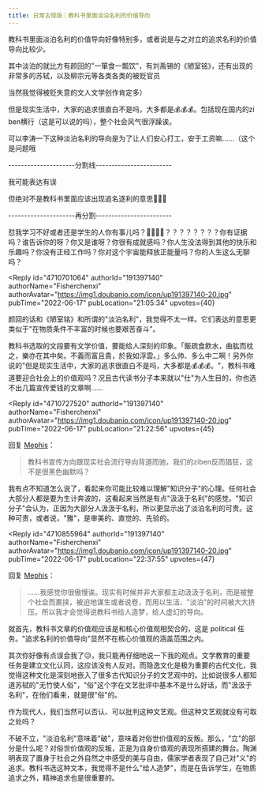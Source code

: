 ```yaml
---
title: 日常古怪版｜教科书里面淡泊名利的价值导向
---
```



<Forum groupName="古怪问题研究中心" groupUrl="https://www.douban.com/group/philosophasters/" archivedAt="2025-05-16T16:27:16.596Z">
  <Post
    id="269057182"
    title="日常古怪版｜教科书里面淡泊名利的价值导向"
    url="https://www.douban.com/group/topic/269057182/?_spm_id=MjE5MDIyNTE2"
    pubTime="2022-07-02"
    highlightUserId="191397140"
  >
教科书里面淡泊名利的价值导向好像特别多，或者说是与之对立的追求名利的价值导向比较少。

其中淡泊的就比方有颜回的"一箪食一瓢饮"，有刘禹锡的《陋室铭》，还有出现的非常多的苏轼，以及柳宗元等各类各类的被贬官员

当然我觉得被贬失意的文人文学创作肯定多）

但是现实生活中，大家的追求很直白不是吗，大多都是💰💰💰。包括现在国内的zi
ben横行（这是可以说的吗），整个社会风气很浮躁诶。

可以李涛一下这种淡泊名利的导向是为了让人们安心打工，安于工资嘛......（这个是问题哦

---------------------分割线------------------------

我可能表达有误

但绝对不是教科书里面应该出现追名逐利的意思🥹🥹🥹

---------------------再分割------------------------

怼我学习不好或者还是学生的人你有事儿吗？🤨🤨🤨🤨？？？？？？？？你有证据吗？谁告诉你的呀？你又是谁呀？你很有成就感吗？你人生没法得到其他的快乐和乐趣吗？你没有正经工作吗？你对这个宇宙能释放正能量吗？你的人生这么无聊吗？

<Reply
  id="4710701064"
  authorId="191397140"
  authorName="Fisherchenxi"
  authorAvatar="https://img1.doubanio.com/icon/up191397140-20.jpg"
  pubTime="2022-06-17"
  pubLocation="21:05:34"
  upvotes={40}
>
颜回的话和《陋室铭》和所谓的"淡泊名利"，我觉得不太一样。它们表达的意思更类似于"在物质条件不丰富的时候也要艰苦奋斗"。

教科书选取的文段要有文学价值，要能给人深刻的印象。「飯疏食飲水，曲肱而枕之，樂亦在其中矣。不義而富且貴，於我如浮雲。」多么帅、多么中二啊！另外你说的"但是现实生活中，大家的追求很直白不是吗，大多都是💰💰💰。"，教科书难道要迎合社会上的价值观吗？况且古代读书分子本来就以"仕"为人生目的，你也选不出几篇宣传爱钱的文章啊......
</Reply>

<Reply
  id="4710727520"
  authorId="191397140"
  authorName="Fisherchenxi"
  authorAvatar="https://img1.doubanio.com/icon/up191397140-20.jpg"
  pubTime="2022-06-17"
  pubLocation="21:22:56"
  upvotes={45}
>
回复 [Mephis](https://www.douban.com/people/219022516/)：
> 教科书宣传方向跟现实社会流行导向背道而驰，我们的ziben反而猖狂，这不是很黑色幽默吗？

我有点不知道怎么说了，看起来你可能比较难以理解"知识分子"的心理。任何社会大部分人都是要为生计奔波的，这看起来当然是有点"汲汲于名利"的感觉。"知识分子"会认为，正因为大部分人汲汲于名利，所以更显示出了淡泊名利的可贵。这种可贵，或者说，"雅"，是审美的、直觉的、先验的。
</Reply>

<Reply
  id="4710855964"
  authorId="191397140"
  authorName="Fisherchenxi"
  authorAvatar="https://img1.doubanio.com/icon/up191397140-20.jpg"
  pubTime="2022-06-17"
  pubLocation="22:37:55"
  upvotes={47}
>
回复 [Mephis](https://www.douban.com/people/219022516/)：
> ......我感觉你很傲慢诶。现实有时候并非大家都主动汲汲于名利，而是被整个社会而裹挟，被迫地谋生或者说卷，而用以生活、"淡泊"的时间被大大挤压。所以我才会觉得说教科书给人造梦，给人虚幻的导向。

就首先，教科书文章的价值观应该是和核心价值观相契合的，这是 political
任务。"追求名利的价值导向"显然不在核心价值观的涵盖范围之内。

其次你好像有点误会我了😥，我只能再仔细地说一下我的观点。文学教育的重要任务是建立文化认同，这应该没有人反对。而隐逸文化是极为重要的古代文化，我觉得这种文化是深刻地嵌入了很多古代知识分子的文艺观中的。比如说很多人都知道苏轼的"无竹使人俗"，"俗"这个字在文艺批评中基本不是什么好话，而"汲汲于名利"，在他们看来，就是很"俗"的。

作为现代人，我们当然可以否认、可以批判这种文艺观。但这种文艺观就没有可取之处吗？

不破不立，"淡泊名利"意味着"破"，意味着对俗世价值观的反叛。那么，"立"的部分是什么呢？对俗世价值观的反叛，正是为自身价值观的表现所搭建的舞台。陶渊明表现了置身于社会之外自然之中感受的美与自由，儒家学者表现了自己对"义"的追求。教科书选这种文本，我觉得不是什么"给人造梦"，而是在告诉学生，在物质追求之外，精神追求也是很重要的。
</Reply>
  </Post>
</Forum>
